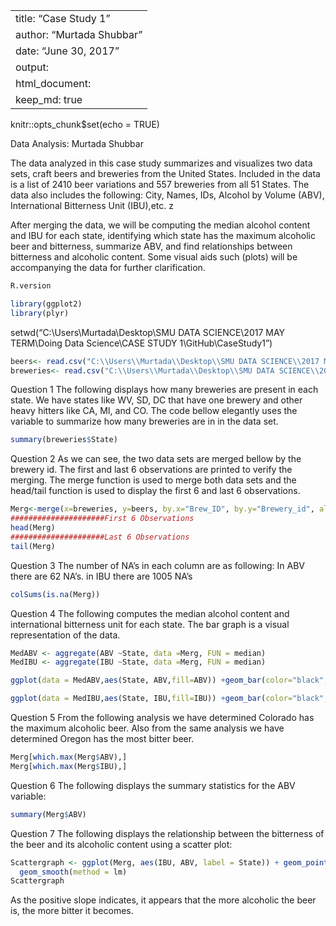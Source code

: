 

---
title: "Case Study 1"
author: "Murtada Shubbar"
date: "June 30, 2017"
output:
  html_document:
    keep_md: true
---
knitr::opts_chunk$set(echo = TRUE) 

Data Analysis: Murtada Shubbar
 
The data analyzed in this case study summarizes and visualizes two data sets, 
craft beers and breweries from the United States. Included in the data is a list of 
2410 beer variations and 557 breweries from all 51 States. The data also includes the 
following: City, Names, IDs, Alcohol by Volume (ABV), International Bitterness Unit (IBU),etc. z

After merging the data, we will be computing the median alcohol content and IBU for
each state, identifying which state has the maximum alcoholic beer and bitterness, 
summarize ABV, and find relationships between bitterness and alcoholic content.
Some visual aids such (plots) will be accompanying the data for further clarification. 


#################################################################
```r
R.version 
```

```r
library(ggplot2)
library(plyr)
```

setwd("C:\\Users\\Murtada\\Desktop\\SMU DATA SCIENCE\\2017 MAY TERM\\Doing Data Science\\CASE STUDY 1\\GitHub\\CaseStudy1")

```r
beers<- read.csv("C:\\Users\\Murtada\\Desktop\\SMU DATA SCIENCE\\2017 MAY TERM\\Doing Data Science\\CASE STUDY 1\\GitHub\\RawData\\Beers.csv")
breweries<- read.csv("C:\\Users\\Murtada\\Desktop\\SMU DATA SCIENCE\\2017 MAY TERM\\Doing Data Science\\CASE STUDY 1\\GitHub\\RawData\\Breweries.csv")
```


Question 1
The following displays how many breweries are present in each state.
We have states like WV, SD, DC that have one brewery and other heavy
hitters like CA, MI, and CO. The code bellow elegantly uses the variable
to summarize how many breweries are in in the data set. 

```r
summary(breweries$State)
```


Question 2 
As we can see, the two data sets are merged bellow by the brewery id. 
The first and last 6 observations are printed to verify the merging. 
The merge function is used to merge both data sets and the head/tail
function is used to display the first 6 and last 6 observations. 


```r
Merg<-merge(x=breweries, y=beers, by.x="Brew_ID", by.y="Brewery_id", all=TRUE)
#####################First 6 Observations
head(Merg)
#####################Last 6 Observations 
tail(Merg)
```


Question 3 
The number of NA's in each column are as following: 
In ABV there are 62 NA's. 
in IBU there are 1005 NA's

```r
colSums(is.na(Merg))
```


Question 4 
The following computes the median alcohol content and international
bitterness unit for each state. The bar graph is a visual representation of the data. 

```r
MedABV <- aggregate(ABV ~State, data =Merg, FUN = median)
MedIBU <- aggregate(IBU ~State, data =Merg, FUN = median)
```

```r

ggplot(data = MedABV,aes(State, ABV,fill=ABV)) +geom_bar(color="black",stat = "identity")+theme(text=element_text(size=15))
```

```r
ggplot(data = MedIBU,aes(State, IBU,fill=IBU)) +geom_bar(color="black",stat = "identity")+theme(text=element_text(size=15))
```


Question 5
From the following analysis we have determined Colorado has the maximum alcoholic beer. 
Also from the same analysis we have determined Oregon has the most bitter beer. 

```r
Merg[which.max(Merg$ABV),]
Merg[which.max(Merg$IBU),]
```


Question 6
The following displays the summary statistics for the ABV variable: 

```r
summary(Merg$ABV)
```

Question 7 
The following displays the relationship between the bitterness of the beer 
and its alcoholic content using a scatter plot: 

```r
Scattergraph <- ggplot(Merg, aes(IBU, ABV, label = State)) + geom_point(shape=1) +
  geom_smooth(method = lm) 
Scattergraph
```

As the positive slope indicates, it appears that the more alcoholic the beer is, the more bitter it becomes. 


























